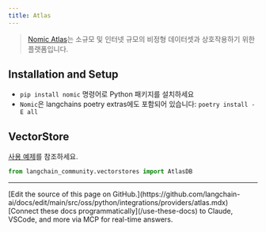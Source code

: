 ```yaml
---
title: Atlas
---
```


>[Nomic Atlas](https://docs.nomic.ai/index.html)는 소규모 및 인터넷 규모의 비정형 데이터셋과 상호작용하기 위한 플랫폼입니다.


## Installation and Setup

- `pip install nomic` 명령어로 Python 패키지를 설치하세요
- `Nomic`은 langchains poetry extras에도 포함되어 있습니다: `poetry install -E all`


## VectorStore

[사용 예제](/oss/python/integrations/vectorstores/atlas)를 참조하세요.

```python
from langchain_community.vectorstores import AtlasDB
```

---

<Callout icon="pen-to-square" iconType="regular">
    [Edit the source of this page on GitHub.](https://github.com/langchain-ai/docs/edit/main/src/oss/python/integrations/providers/atlas.mdx)
</Callout>
<Tip icon="terminal" iconType="regular">
    [Connect these docs programmatically](/use-these-docs) to Claude, VSCode, and more via MCP for    real-time answers.
</Tip>
